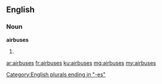 ==English==

===Noun===
'''airbuses'''
# {{plural of|airbus}}

[[Category:English plurals ending in "-es"]]

[[ar:airbuses]]
[[fr:airbuses]]
[[ku:airbuses]]
[[mg:airbuses]]
[[my:airbuses]]